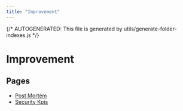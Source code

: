 ```yaml
---
title: "Improvement"
---
```


{/* AUTOGENERATED: This file is generated by utils/generate-folder-indexes.js */}

# Improvement

## Pages

- [Post Mortem](/opsec/improvement/post-mortem)
- [Security Kpis](/opsec/improvement/security-kpis)
